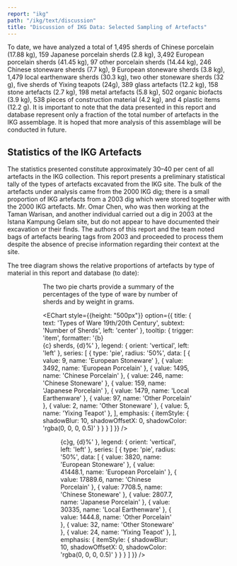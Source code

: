 ```yaml
---
report: "ikg"
path: "/ikg/text/discussion"
title: "Discussion of IKG Data: Selected Sampling of Artefacts"
---
```



To date, we have analyzed a total of 1,495 sherds of Chinese porcelain (17.88 kg), 159 Japanese porcelain sherds (2.8 kg), 3,492 European porcelain sherds (41.45 kg), 97 other porcelain sherds (14.44 kg), 246 Chinese stoneware sherds (7.7 kg), 9 European stoneware sherds (3.8 kg), 1,479 local earthenware sherds (30.3 kg), two other stoneware sherds (32 g), five sherds of Yixing teapots (24g), 389 glass artefacts (12.2 kg), 158 stone artefacts (2.7 kg), 198 metal artefacts (5.8 kg), 502 organic biofacts (3.9 kg), 538 pieces of construction material (4.2 kg), and 4 plastic items (12.2 g). It is important to note that the data presented in this report and database represent only a fraction of the total number of artefacts in the IKG assemblage. It is hoped that more analysis of this assemblage will be conducted in future.

## Statistics of the IKG Artefacts

The statistics presented constitute approximately 30–40 per cent of all artefacts in the IKG collection. This report presents a preliminary statistical tally of the types of artefacts excavated from the IKG site. The bulk of the artefacts under analysis came from the 2000 IKG dig; there is a small proportion of IKG artefacts from a 2003 dig which were stored together with the 2000 IKG artefacts. Mr. Omar Chen, who was then working at the Taman Warisan, and another individual carried out a dig in 2003 at the Istana Kampung Gelam site, but do not appear to have documented their excavation or their finds. The authors of this report and the team noted bags of artefacts bearing tags from  2003 and proceeded to process them despite the absence of precise information regarding their context at the site. 

The tree diagram shows the relative proportions of artefacts by type of material in this report and database (to date):

<Figure img="Fig_22.jpg" />
<Figure img="Fig_23.jpg" />

The two pie charts provide a summary of the percentages of the type of ware by number of sherds and by weight in grams. 

<EChart style={{height: "500px"}} option={{
  title: {
    text: 'Types of Ware 19th/20th Century',
    subtext: 'Number of Sherds',
    left: 'center'
  },
  tooltip: {
    trigger: 'item',
    formatter: '{b}<br />{c} sherds, {d}%'
  },
  legend: {
    orient: 'vertical',
    left: 'left'
  },
  series: [
    {
      type: 'pie',
      radius: '50%',
      data: [
        { value: 9, name: 'European Stoneware' },
        { value: 3492, name: 'European Porcelain' },
        { value: 1495, name: 'Chinese Porcelain' },
        { value: 246, name: 'Chinese Stoneware' },
        { value: 159, name: 'Japanese Porcelain' },
        { value: 1479, name: 'Local Earthenware' },
        { value: 97, name: 'Other Porcelain' },
        { value: 2, name: 'Other Stoneware' },
        { value: 5, name: 'Yixing Teapot' },
      ],
      emphasis: {
        itemStyle: {
          shadowBlur: 10,
          shadowOffsetX: 0,
          shadowColor: 'rgba(0, 0, 0, 0.5)'
        }
      }
    }
  ]
}}  />
<Figure img="Fig_24.jpg" />
<EChart style={{height: "500px"}} option={{
  title: {
    text: 'Types of Ware 19th/20th Century',
    subtext: 'Weight in grams',
    left: 'center'
  },
  tooltip: {
    trigger: 'item',
    formatter: '{b}<br />{c}g, {d}%'
  },
  legend: {
    orient: 'vertical',
    left: 'left'
  },
  series: [
    {
      type: 'pie',
      radius: '50%',
      data: [
        { value: 3820, name: 'European Stoneware' },
        { value: 41448.1, name: 'European Porcelain' },
        { value: 17889.6, name: 'Chinese Porcelain' },
        { value: 7708.5, name: 'Chinese Stoneware' },
        { value: 2807.7, name: 'Japanese Porcelain' },
        { value: 30335, name: 'Local Earthenware' },
        { value: 1444.8, name: 'Other Porcelain' },
        { value: 32, name: 'Other Stoneware' },
        { value: 24, name: 'Yixing Teapot' },
      ],
      emphasis: {
        itemStyle: {
          shadowBlur: 10,
          shadowOffsetX: 0,
          shadowColor: 'rgba(0, 0, 0, 0.5)'
        }
      }
    }
  ]
}}  />
<Figure img="Fig_25.jpg" />
